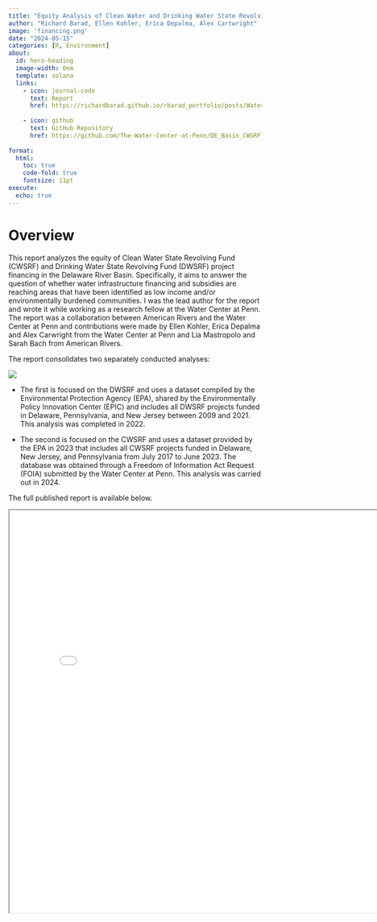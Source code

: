 ```yaml
---
title: "Equity Analysis of Clean Water and Drinking Water State Revolving Fund Financing in the Delaware River Basin"
author: "Richard Barad, Ellen Kohler, Erica Depalma, Alex Cartwright"
image: 'financing.png'
date: "2024-05-15"
categories: [R, Environment]
about:
  id: hero-heading
  image-width: 0em
  template: solana
  links:
    - icon: journal-code
      text: Report
      href: https://richardbarad.github.io/rbarad_portfolio/posts/Water_Equity/Equity_Analysis_Report_Final_temp.pdf
      
    - icon: github
      text: GitHub Repository
      href: https://github.com/The-Water-Center-at-Penn/DE_Basin_CWSRF_Analysis
    
format: 
  html:
    toc: true
    code-fold: true
    fontsize: 11pt
execute:
  echo: true
---
```


# Overview

::: {.grid}

<!-- Left column has a width of 4/12 and shows a picture of me -->
::: {.g-col-6}
::: {.left-align}

This report analyzes the equity of Clean Water State Revolving Fund (CWSRF) and Drinking Water State Revolving Fund (DWSRF) project financing in the Delaware River Basin. Specifically, it aims to answer the question of whether water infrastructure financing and subsidies are reaching areas that have been identified as low income and/or environmentally burdened communities. I was the lead author for the report and wrote it while working as a research fellow at the Water Center at Penn. The report was a collaboration between American Rivers and the Water Center at Penn and contributions were made by Ellen Kohler, Erica Depalma and Alex Carwright from the Water Center at Penn and Lia Mastropolo and Sarah Bach from American Rivers. 

The report consolidates two separately conducted analyses:


:::
:::


::: {.g-col-6}
![](financing.png)

:::
:::

* The first is focused on the DWSRF and uses a dataset compiled by the Environmental Protection Agency (EPA), shared by the Environmentally Policy Innovation Center (EPIC) and includes all DWSRF projects funded in Delaware, Pennsylvania, and New Jersey between 2009 and 2021. This analysis was completed in 2022.

* The second is focused on the CWSRF and uses a dataset provided by the EPA in 2023 that includes all CWSRF projects funded in Delaware, New Jersey, and Pennsylvania from July 2017 to June 2023. The database was obtained through a Freedom of Information Act Request (FOIA) submitted by the Water Center at Penn. This analysis was carried out in 2024.

The full published report is available below. 

```{=html}
<iframe 
  width="800" 
  height="800" 
  src="Equity_Analysis_Report_Final_temp.pdf">
</iframe>
```

